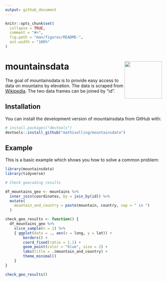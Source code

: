 ```yaml
---
output: github_document
---
```


<!-- README.md is generated from README.Rmd. Please edit that file -->

```r
knitr::opts_chunk$set(
  collapse = TRUE,
  comment = "#>",
  fig.path = "man/figures/README-",
  out.width = "100%"
)
```

# mountainsdata <img src="inst/figures/mountainsdata_sticker.png" align="right" width="120" />

<!-- badges: start -->
<!-- badges: end -->

The goal of mountainsdata is to provide easy access to data on mountains by elevation. The data is scraped from [Wikipedia](https://en.wikipedia.org/wiki/List_of_mountains_by_elevation). The two data frames can be joined by "id".

## Installation

You can install the development version of mountainsdata from GitHub with:

``` r
# install.packages("devtools")
devtools::install_github("mathiselling/mountainsdata")
```

## Example

This is a basic example which shows you how to solve a common problem:

```r
library(mountainsdata)
library(tidyverse)

# Check geocoding results

df_mountains_geo <- mountains %>% 
  inner_join(coordinates, by = join_by(id)) %>% 
  mutate(
    mountain_and_country = paste(mountain, country, sep = " in ")
  )

check_geo_results <- function() {
  df_mountains_geo %>%
    slice_sample(n = 1) %>%
    { ggplot(data = ., aes(x = long, y = lat)) +
        borders() +
        coord_fixed(ratio = 1.1) +
        geom_point(color = "blue", size = 2) +
        labs(title = .$mountain_and_country) +
        theme_minimal()
    }
}

check_geo_results()
```
